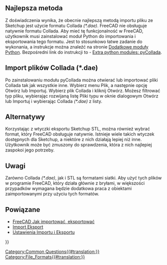 <languages/>
{{Fake heading|sub=4|< Powrót do [[FreeCAD_Howto_Import_Export|FreeCAD Jak importować, eksportować]]}}
==Najlepsza metoda==

{{TOCright}}

Z doświadczenia wynika, że obecnie najlepszą metodą importu pliku ze Sketchup jest użycie formatu Collada ''(*.dae)''. FreeCAD nie obsługuje natywnie formatu Collada. Aby mieć tę funkcjonalność w FreeCAD, użytkownik musi zainstalować moduł Python do importowania i eksportowania tego formatu. Jest to stosunkowo łatwe zadanie do wykonania, a instrukcje można znaleźć na stronie [[Extra_python_modules/pl|Dodatkowe moduły Python]]. Bezpośredni link do instrukcji to - [http://www.freecadweb.org/wiki/index.php?title=Extra_python_modules#pyCollada Extra python modules: pyCollada].

<span id="Importing_Collada_(*.dae)_files"></span>
==Import plików Collada (*.dae)==

Po zainstalowaniu modułu pyCollada można otwierać lub importować pliki Collada tak jak wszystkie inne. Wybierz menu Plik, a następnie opcję Otwórz lub Importuj. Wybierz plik Collada i kliknij Otwórz. Możesz filtrować typ pliku, wybierając rozwijaną listę Pliki typu w oknie dialogowym Otwórz lub Importuj i wybierając Collada ''(*.dae)'' z listy.

<span id="Alternatives"></span>
==Alternatywy== 

Korzystając z wtyczki eksportu Sketchup STL, można również wybrać format, który FreeCAD obsługuje natywnie. Istnieje wiele takich wtyczek dostępnych dla Sketchup, a niektóre z nich działają lepiej niż inne. Użytkownik może być zmuszony do sprawdzenia, która z nich najlepiej zaspokoi jego potrzeby. 

<span id="Notes"></span>
==Uwagi==

Zarówno Collada ''(*.dae)'', jak i STL są formatami siatki. Aby użyć tych plików w programie FreeCAD, który działa głównie z bryłami, w większości przypadków wymagana będzie dodatkowa praca z obiektami zaimportowanymi przy użyciu tych formatów.

<span id="Related"></span>
==Powiązane==

* [[FreeCAD_Howto_Import_Export|FreeCAD Jak importować, eksportować]]
* [[Import_Export/pl|Import Eksport]]
* [[Import_Export_Preferences/pl|Ustawienia Importu i Eksportu]]


{{Userdocnavi{{#translation:}}}}
[[Category:Common Questions{{#translation:}}]]
[[Category:File_Formats{{#translation:}}]]